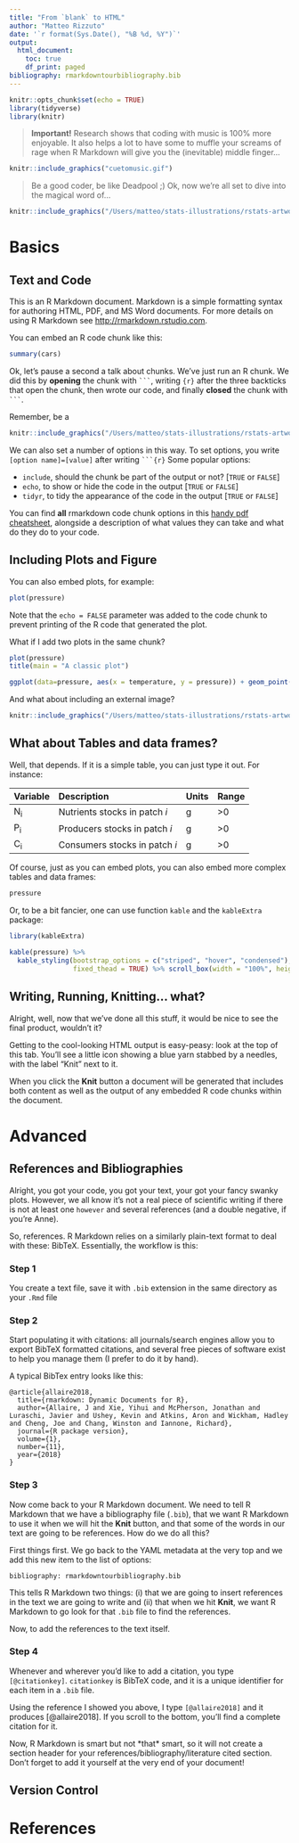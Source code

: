 ```yaml
---
title: "From `blank` to HTML"
author: "Matteo Rizzuto"
date: '`r format(Sys.Date(), "%B %d, %Y")`'
output: 
  html_document:
    toc: true
    df_print: paged
bibliography: rmarkdowntourbibliography.bib
---
```


```r
knitr::opts_chunk$set(echo = TRUE)
library(tidyverse)
library(knitr)
```

> **Important!** Research shows that coding with music is 100% 
more enjoyable. It also helps a lot to have some to muffle your 
screams of rage when R Markdown will give you the (inevitable) 
middle finger...

```r
knitr::include_graphics("cuetomusic.gif")
```

> Be a good coder, be like Deadpool ;) 
Ok, now we're all set to dive into the magical word of...

```r
knitr::include_graphics("/Users/matteo/stats-illustrations/rstats-artwork/rmarkdown_wizards.png")
```

# Basics

## Text and Code

This is an R Markdown document. Markdown is a simple formatting syntax for authoring HTML, PDF, and MS Word documents. For more details on using R Markdown see <http://rmarkdown.rstudio.com>.

You can embed an R code chunk like this:

```r
summary(cars)
```

Ok, let's pause a second a talk about chunks. We've just run an R chunk. We did this by **opening** the chunk with ```` ``` ````, writing `{r}` after the three backticks that open the chunk, then wrote our code, and finally **closed** the chunk with ```` ``` ````. 

Remember, be a

```r
knitr::include_graphics("/Users/matteo/stats-illustrations/rstats-artwork/code_hero.gif")
```

We can also set a number of options in this way. To set options, you write `[option name]=[value]` after writing ```` ```{r} ```` Some popular options:

- `include`, should the chunk be part of the output or not? [`TRUE` or `FALSE`]
- `echo`, to show or hide the code in the output [`TRUE` or `FALSE`]
- `tidyr`, to tidy the appearance of the code in the output [`TRUE` or `FALSE`]

You can find **all** rmarkdown code chunk options in this [handy pdf cheatsheet](https://rstudio.com/wp-content/uploads/2015/03/rmarkdown-reference.pdf), alongside a description of what values they can take and what do they do to your code.

## Including Plots and Figure

You can also embed plots, for example:

```r
plot(pressure)
```

Note that the `echo = FALSE` parameter was added to the code chunk to prevent printing of the R code that generated the plot.

What if I add two plots in the same chunk? 

```r
plot(pressure)
title(main = "A classic plot")

ggplot(data=pressure, aes(x = temperature, y = pressure)) + geom_point() + ggtitle("A fancier plot") + theme_classic()
``` 

And what about including an external image?

```r
knitr::include_graphics("/Users/matteo/stats-illustrations/rstats-artwork/r_rollercoaster.png")
```

## What about Tables and data frames?


Well, that depends. If it is a simple table, you can just 
type it out. For instance:

Variable       Description                                   Units     Range
-------------  --------------------------------------------- --------- -----
N~i~           Nutrients stocks in patch _i_                 g         >0
P~i~           Producers stocks in patch _i_                 g         >0
C~i~           Consumers stocks in patch _i_                 g         >0
-------------  --------------------------------------------- --------- -----

Of course, just as you can embed plots, you can also embed more complex tables 
and data frames:

```r
pressure
```

Or, to be a bit fancier, one can use function `kable` and 
the `kableExtra` package:

```r
library(kableExtra)

kable(pressure) %>% 
  kable_styling(bootstrap_options = c("striped", "hover", "condensed"), 
                fixed_thead = TRUE) %>% scroll_box(width = "100%", height = "150px")
```

## Writing, Running, Knitting... what?

Alright, well, now that we've done all this stuff, it would be 
nice to see the final product, wouldn't it?

Getting to the cool-looking HTML output is easy-peasy: look at 
the top of this tab. You'll see a little icon showing a blue 
yarn stabbed by a needles, with the label "Knit" next to it.

When you click the **Knit** button a document will be generated 
that includes both content as well as the output of any embedded 
R code chunks within the document. 

# Advanced

## References and Bibliographies {.tabset .tabset-pills}

Alright, you got your code, you got your text, your got your 
fancy swanky plots. However, we all know it's not a real piece 
of scientific writing if there is not at least one `however` and 
several references (and a double negative, if you're Anne).

So, references. R Markdown relies on a similarly plain-text format to deal with these: BibTeX. Essentially, the workflow is this:

### Step 1
You create a text file, save it with `.bib` extension in the same directory as your `.Rmd` file

### Step 2 
Start populating it with citations: all journals/search engines 
allow you to export BibTeX formatted citations, and several free 
pieces of software exist to help you manage them (I prefer to do 
it by hand). 

A typical BibTex entry looks like this:

```
@article{allaire2018,
  title={rmarkdown: Dynamic Documents for R},
  author={Allaire, J and Xie, Yihui and McPherson, Jonathan and Luraschi, Javier and Ushey, Kevin and Atkins, Aron and Wickham, Hadley and Cheng, Joe and Chang, Winston and Iannone, Richard},
  journal={R package version},
  volume={1},
  number={11},
  year={2018}
}
```

### Step 3

Now come back to your R Markdown document. We need to tell R 
Markdown that we have a bibliography file (`.bib`), that we want 
R Markdown to use it when we will hit the **Knit** button, and 
that some of the words in our text are going to be references. 
How do we do all this? 

First things first. We go back to the YAML metadata at the very 
top and we add this new item to the list of options:

```
bibliography: rmarkdowntourbibliography.bib
```

This tells R Markdown two things: (i) that we are going to 
insert references in the text we are going to write and (ii) 
that when we hit **Knit**, we want R Markdown to go look for 
that `.bib` file to find the references.

Now, to add the references to the text itself. 

### Step 4

Whenever and wherever you'd like to add a citation, you type
``` [@citationkey] ```. `citationkey` is BibTeX code, and it is 
a unique identifier for each item in a `.bib` file.

Using the reference I showed you above, I type ``` [@allaire2018] ``` and it produces [@allaire2018]. If you scroll to the bottom, 
you'll find a complete citation for it.

Now, R Markdown is smart but not \*that\* smart, so it will not 
create a section header for your 
references/bibliography/literature cited section. Don't forget 
to add it yourself at the very end of your document!

## Version Control



# References